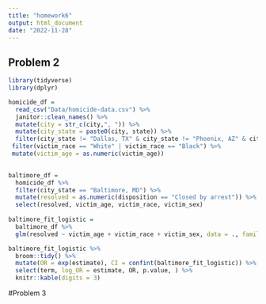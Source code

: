 ```yaml
---
title: "homework6"
output: html_document
date: "2022-11-28"
---
```


## Problem 2

```r
library(tidyverse) 
library(dplyr)

homicide_df =
  read_csv("Data/homicide-data.csv") %>%
  janitor::clean_names() %>% 
  mutate(city = str_c(city,", ")) %>% 
  mutate(city_state = paste0(city, state)) %>% 
  filter(city_state != "Dallas, TX" & city_state != "Phoenix, AZ" & city_state != "Kansas City, MO" & city_state != "Tulsa, AL") %>%  
 filter(victim_race == "White" | victim_race == "Black") %>% 
 mutate(victim_age = as.numeric(victim_age))
  
```

```r
baltimore_df = 
  homicide_df %>% 
  filter(city_state == "Baltimore, MD") %>% 
  mutate(resolved = as.numeric(disposition == "Closed by arrest")) %>% 
  select(resolved, victim_age, victim_race, victim_sex)
  
baltimore_fit_logistic = 
  baltimore_df %>% 
  glm(resolved ~ victim_age + victim_race + victim_sex, data = ., family = binomial()) 

baltimore_fit_logistic %>% 
  broom::tidy() %>% 
  mutate(OR = exp(estimate), CI = confint(baltimore_fit_logistic)) %>% 
  select(term, log_OR = estimate, OR, p.value, ) %>% 
  knitr::kable(digits = 3)
```

#Problem 3

```r

```

